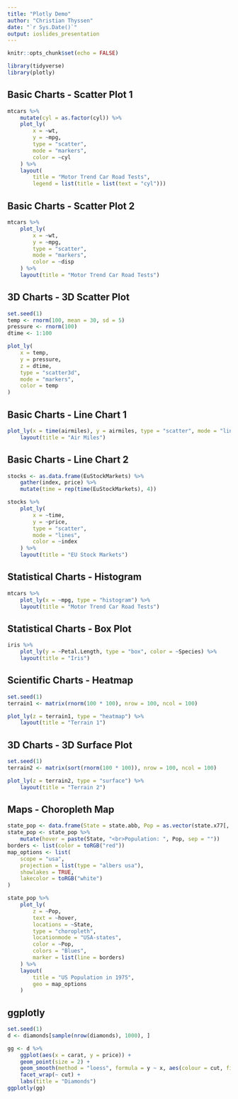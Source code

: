 ```yaml
---
title: "Plotly Demo"
author: "Christian Thyssen"
date: "`r Sys.Date()`"
output: ioslides_presentation
---
```


```r
knitr::opts_chunk$set(echo = FALSE)

library(tidyverse)
library(plotly)
```

## Basic Charts - Scatter Plot 1

```r
mtcars %>%
    mutate(cyl = as.factor(cyl)) %>%
    plot_ly(
        x = ~wt,
        y = ~mpg,
        type = "scatter",
        mode = "markers",
        color = ~cyl
    ) %>%
    layout(
        title = "Motor Trend Car Road Tests",
        legend = list(title = list(text = "cyl")))
```

## Basic Charts - Scatter Plot 2

```r
mtcars %>%
    plot_ly(
        x = ~wt,
        y = ~mpg,
        type = "scatter",
        mode = "markers",
        color = ~disp
    ) %>%
    layout(title = "Motor Trend Car Road Tests")
```

## 3D Charts - 3D Scatter Plot

```r
set.seed(1)
temp <- rnorm(100, mean = 30, sd = 5)
pressure <- rnorm(100)
dtime <- 1:100

plot_ly(
    x = temp,
    y = pressure,
    z = dtime,
    type = "scatter3d",
    mode = "markers",
    color = temp
)
```

## Basic Charts - Line Chart 1

```r
plot_ly(x = time(airmiles), y = airmiles, type = "scatter", mode = "lines") %>%
    layout(title = "Air Miles")
```

## Basic Charts - Line Chart 2

```r
stocks <- as.data.frame(EuStockMarkets) %>%
    gather(index, price) %>%
    mutate(time = rep(time(EuStockMarkets), 4))

stocks %>%
    plot_ly(
        x = ~time,
        y = ~price,
        type = "scatter",
        mode = "lines",
        color = ~index
    ) %>%
    layout(title = "EU Stock Markets")
```

## Statistical Charts - Histogram

```r
mtcars %>%
    plot_ly(x = ~mpg, type = "histogram") %>%
    layout(title = "Motor Trend Car Road Tests")
```

## Statistical Charts - Box Plot

```r
iris %>%
    plot_ly(y = ~Petal.Length, type = "box", color = ~Species) %>%
    layout(title = "Iris")
```

## Scientific Charts - Heatmap

```r
set.seed(1)
terrain1 <- matrix(rnorm(100 * 100), nrow = 100, ncol = 100)

plot_ly(z = terrain1, type = "heatmap") %>%
    layout(title = "Terrain 1")
```

## 3D Charts - 3D Surface Plot

```r
set.seed(1)
terrain2 <- matrix(sort(rnorm(100 * 100)), nrow = 100, ncol = 100)

plot_ly(z = terrain2, type = "surface") %>%
    layout(title = "Terrain 2")
```

## Maps - Choropleth Map

```r
state_pop <- data.frame(State = state.abb, Pop = as.vector(state.x77[, 1]))
state_pop <- state_pop %>%
    mutate(hover = paste(State, "<br>Population: ", Pop, sep = ""))
borders <- list(color = toRGB("red"))
map_options <- list(
    scope = "usa",
    projection = list(type = "albers usa"),
    showlakes = TRUE,
    lakecolor = toRGB("white")
)

state_pop %>%
    plot_ly(
        z = ~Pop,
        text = ~hover,
        locations = ~State,
        type = "choropleth",
        locationmode = "USA-states",
        color = ~Pop,
        colors = "Blues",
        marker = list(line = borders)
    ) %>%
    layout(
        title = "US Population in 1975",
        geo = map_options
    )
```

## ggplotly

```r
set.seed(1)
d <- diamonds[sample(nrow(diamonds), 1000), ]

gg <- d %>%
    ggplot(aes(x = carat, y = price)) +
    geom_point(size = 2) +
    geom_smooth(method = "loess", formula = y ~ x, aes(colour = cut, fill = cut)) +
    facet_wrap(~ cut) +
    labs(title = "Diamonds")
ggplotly(gg)
```
